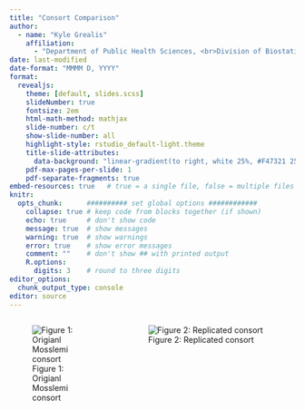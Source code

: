 ```yaml
---
title: "Consort Comparison"
author: 
  - name: "Kyle Grealis"
    affiliation:
      - "Department of Public Health Sciences, <br>Division of Biostatistics and Bioinformatics"
date: last-modified
date-format: "MMMM D, YYYY"
format: 
  revealjs:
    theme: [default, slides.scss]
    slideNumber: true
    fontsize: 2em
    html-math-method: mathjax
    slide-number: c/t
    show-slide-number: all
    highlight-style: rstudio_default-light.theme
    title-slide-attributes:
      data-background: "linear-gradient(to right, white 25%, #F47321 25%)"
    pdf-max-pages-per-slide: 1
    pdf-separate-fragments: true
embed-resources: true   # true = a single file, false = multiple files
knitr:
  opts_chunk:      ########## set global options ############
    collapse: true # keep code from blocks together (if shown)
    echo: true     # don't show code
    message: true  # show messages
    warning: true  # show warnings
    error: true    # show error messages
    comment: ""    # don't show ## with printed output
    R.options:   
      digits: 3    # round to three digits
editor_options:
  chunk_output_type: console
editor: source
---
```




:::: {.columns}

::: {.column width='38%'}
![Figure 1: Origianl Mosslemi consort](../misc/img/mosslemi_original_consort.png)
:::

::: {.column width='62%'}
![Figure 2: Replicated consort](../misc/img/main_consort.png)
:::

::::